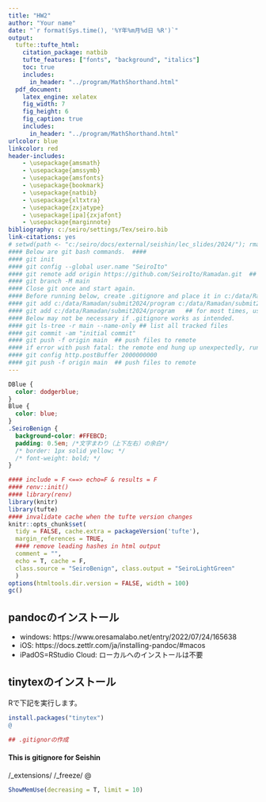 ```yaml
---
title: "HW2"
author: "Your name"
date: "`r format(Sys.time(), '%Y年%m月%d日 %R')`"
output:
  tufte::tufte_html:
    citation_package: natbib
    tufte_features: ["fonts", "background", "italics"]
    toc: true
    includes:
      in_header: "../program/MathShorthand.html"
  pdf_document:
    latex_engine: xelatex
    fig_width: 7
    fig_height: 6
    fig_caption: true
    includes:
      in_header: "../program/MathShorthand.html"
urlcolor: blue
linkcolor: red
header-includes:
    - \usepackage{amsmath}
    - \usepackage{amssymb}
    - \usepackage{amsfonts}
    - \usepackage{bookmark} 
    - \usepackage{natbib} 
    - \usepackage{xltxtra} 
    - \usepackage{zxjatype} 
    - \usepackage[ipa]{zxjafont} 
    - \usepackage{marginnote}
bibliography: c:/seiro/settings/Tex/seiro.bib
link-citations: yes
# setwd(path <- "c:/seiro/docs/external/seishin/lec_slides/2024/"); rmarkdown::render(paste0(path, "hw2.Rmd"))
#### Below are git bash commands.  ####
#### git init
#### git config --global user.name "SeiroIto"
#### git remote add origin https://github.com/SeiroIto/Ramadan.git  ## specify remote
#### git branch -M main
#### Close git once and start again. 
#### Before running below, create .gitignore and place it in c:/data/Ramadan/submit2024/
#### git add c:/data/Ramadan/submit2024/program c:/data/Ramadan/submit2024/save   ## this adds files to track
#### git add c:/data/Ramadan/submit2024/program   ## for most times, use this 
#### Below may not be necessary if .gitignore works as intended. 
#### git ls-tree -r main --name-only ## list all tracked files
#### git commit -am "initial commit"
#### git push -f origin main  ## push files to remote
#### if error with push fatal: the remote end hung up unexpectedly, run below
#### git config http.postBuffer 2000000000
#### git push -f origin main  ## push files to remote
---
```


```css
DBlue {
  color: dodgerblue;
}
Blue {
  color: blue;
}
.SeiroBenign {
  background-color: #FFEBCD;
  padding: 0.5em; /*文字まわり（上下左右）の余白*/
  /* border: 1px solid yellow; */
  /* font-weight: bold; */
}
```

```r
#### include = F <==> echo=F & results = F
#### renv::init()
#### library(renv)
library(knitr)
library(tufte)
#### invalidate cache when the tufte version changes
knitr::opts_chunk$set(
  tidy = FALSE, cache.extra = packageVersion('tufte'), 
  margin_references = TRUE,
  #### remove leading hashes in html output
  comment = "", 
  echo = T, cache = F, 
  class.source = "SeiroBenign", class.output = "SeiroLightGreen"
  )
options(htmltools.dir.version = FALSE, width = 100)
gc()
```

## pandocのインストール

* windows: https://www.oresamalabo.net/entry/2022/07/24/165638
* iOS: https://docs.zettlr.com/ja/installing-pandoc/#macos
* iPadOS=RStudio Cloud: ローカルへのインストールは不要

## tinytexのインストール

Rで下記を実行します。

```r
install.packages("tinytex")
@

## .gitignorの作成

```
#### This is gitignore for Seishin
/_extensions/
/_freeze/
@


```r
ShowMemUse(decreasing = T, limit = 10)
```

